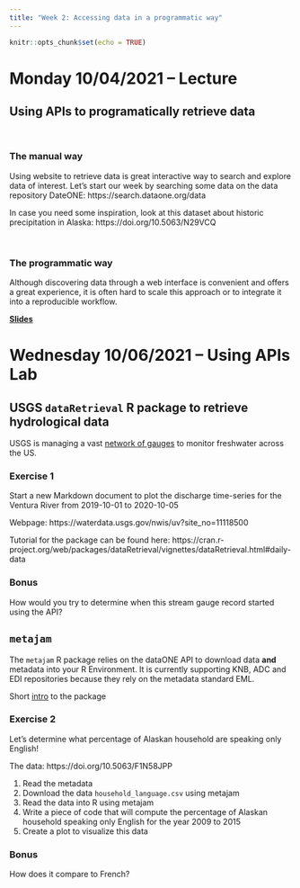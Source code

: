 ```yaml
---
title: "Week 2: Accessing data in a programmatic way"
---
```


```r
knitr::opts_chunk$set(echo = TRUE)
```


# Monday 10/04/2021 -- Lecture

## Using APIs to programatically retrieve data

<br>

### The manual way

Using website to retrieve data is great interactive way to search and explore data of interest. Let's start our week by searching some data on the data repository DateONE: https://search.dataone.org/data

In case you need some inspiration, look at this dataset about historic precipitation in Alaska: https://doi.org/10.5063/N29VCQ

<br>

### The programmatic way

Although discovering data through a web interface is convenient and offers a great experience, it is often hard to scale this approach or to integrate it into a reproducible workflow.

**[Slides](https://brunj7.github.io/EDS-213-metadata/slides/api.html)**


# Wednesday 10/06/2021 -- Using APIs Lab

## USGS `dataRetrieval` R package to retrieve hydrological data

USGS is managing a vast [network of gauges](https://dashboard.waterdata.usgs.gov/app/nwd/?region=lower48&aoi=default) to monitor freshwater across the US.

### Exercise 1

Start a new Markdown document to plot the discharge time-series for the Ventura River from 2019-10-01 to 2020-10-05

Webpage: https://waterdata.usgs.gov/nwis/uv?site_no=11118500

Tutorial for the package can be found here: 
https://cran.r-project.org/web/packages/dataRetrieval/vignettes/dataRetrieval.html#daily-data


### Bonus

How would you try to determine when this stream gauge record started using the API?

## `metajam`

The `metajam` R package relies on the dataONE API to download data **and** metadata into your R Environment. It is currently supporting KNB, ADC and EDI repositories because they rely on the metadata standard EML.

Short [intro](https://brunj7.github.io/EDS-213-metadata/slides/metajam_intro.html) to the package

### Exercise 2

Let's determine what percentage of Alaskan household are speaking only English!

The data: https://doi.org/10.5063/F1N58JPP

1. Read the metadata 
2. Download the data `household_language.csv` using metajam
3. Read the data into R using metajam
4. Write a piece of code that will compute the percentage of Alaskan household speaking only English for the year 2009 to 2015
5. Create a plot to visualize this data

### Bonus

How does it compare to French?


